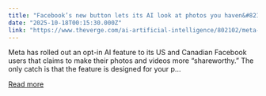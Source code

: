 ```yaml
---
title: "Facebook’s new button lets its AI look at photos you haven&#8217;t uploaded yet"
date: "2025-10-18T00:15:30.000Z"
link: "https://www.theverge.com/ai-artificial-intelligence/802102/meta-facebook-opt-in-ai-edits-photos-camera-roll"
---
```


Meta has rolled out an opt-in AI feature to its US and Canadian Facebook users that claims to make their photos and videos more “shareworthy.” The only catch is that the feature is designed for your p...

[Read more](https://www.theverge.com/ai-artificial-intelligence/802102/meta-facebook-opt-in-ai-edits-photos-camera-roll)

